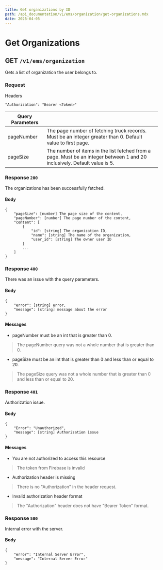 ```yaml
---
title: Get organizations by ID
path: /api_documentation/v1/ems/organization/get-organizations.mdx
date: 2025-04-05
---
```


# Get Organizations

## GET `/v1/ems/organization`

Gets a list of organization the user belongs to.

### Request

Headers

```
"Authorization": "Bearer <Token>"
```

| Query Parameters | |
| ---- | ----- |
| pageNumber | The page number of fetching truck records. Must be an integer greater than 0. Default value to first page. |
| pageSize | The number of items in the list fetched from a page. Must be an integer between 1 and 20 inclusively. Default value is 5. |

### Response `200`

The organizations has been successfully fetched.

#### Body
```
{
    "pageSize": [number] The page size of the content,
    "pageNumber": [number] The page number of the content,
    "content": [
        {
            "id": [string] The organization ID,
            "name": [string] The name of the organization,
            "user_id": [string] The owner user ID
        }
        ...
    ]
}
```

### Response `400`

There was an issue with the query parameters.

#### Body
```
{
    "error": [string] error,
    "message": [string] message about the error
}
```

#### Messages
- pageNumber must be an int that is greater than 0.
> The pageNumber query was not a whole number that is greater than 0.
- pageSize must be an int that is greater than 0 and less than or equal to 20.
> The pageSize query was not a whole number that is greater than 0 and less than or equal to 20.

### Response `401`

Authorization issue.

#### Body
```
{
    "Error": "Unauthorized",
    "message": [string] Authorization issue
}
```

#### Messages

- You are not authorized to access this resource
> The token from Firebase is invalid
- Authorization header is missing
> There is no "Authorization" in the header request.
- Invalid authorization header format
> The "Authorization" header does not have "Bearer Token" format.

### Response `500`


Internal error with the server.

#### Body
```
{
    "error": "Internal Server Error",
    "message": "Internal Server Error"
}
```